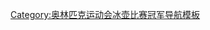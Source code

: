 {{Navbox
| name = 奥林匹克运动会冰壶比赛女子冠军
| title = [[File:Olympic rings.svg|30px]] [[奥林匹克运动会冰壶奖牌得主列表|奥林匹克运动会冰壶比赛女子冠军]]
| titlestyle = background:gold;
| state = {{{state|autocollapse}}}
| liststyle = text-align:left;
| listclass = vlist
| group1 = 表演项目
| list1 = 
* [[1988年冬季奥林匹克运动会冰壶比赛|1988]]：{{flagicon|CAN}} [[Linda Moore]]、[[Lindsay Sparkes]]、[[Debbie Jones-Walker]]、[[Penny Shantz]]、[[Patti Wuthrich]]
* [[1992年冬季奥林匹克运动会冰壶比赛|1992]]：{{flagicon|GER}} [[Andrea Schöpp]]、[[Stephanie Mayr]]、[[Monika Wagner]]、[[Sabine Huth]]、[[Christiane Jentsch]]

|group2 = 正式项目
|list2 = 
* [[1998年冬季奥林匹克运动会冰壶比赛|1998]]：{{flagicon|CAN}} [[桑德拉·施米勒]]、[[简·贝特克]]、[[琼·麦卡斯克]]、[[马西娅·古德赖特]]、[[阿蒂娜·约翰斯顿|阿蒂娜·福特]]
* [[2002年冬季奥林匹克运动会冰壶比赛|2002]]：{{flagicon|GBR}} [[罗娜·马丁]]、[[黛比·诺克斯]]、[[菲奥娜·麦克唐纳]]、[[贾尼丝·兰金]]、[[玛格丽特·莫顿]]
* [[2006年冬季奥林匹克运动会冰壶比赛|2006]]：{{flagicon|SWE}} [[阿内特·努尔贝里]]、[[埃娃·伦德]]、[[凯瑟琳·林达尔]]、[[安娜·勒莫因]]、[[乌尔丽卡·贝里曼]]
* [[2010年冬季奥林匹克运动会女子冰壶比赛|2010]]：{{flagicon|SWE}} [[阿内特·努尔贝里]]、[[埃娃·伦德]]、[[凯瑟琳·林达尔]]、[[安娜·勒莫因]]、[[凯萨·贝里斯特伦]]
* [[2014年冬季奧林匹克運動會女子冰壺比賽|2014]]：{{flagicon|CAN}} [[珍妮弗·琼斯 (冰壶运动员)|珍妮弗·琼斯]]、[[凯特琳·劳斯]]、[[吉尔·奥菲瑟]]、[[唐·麦克尤恩]]、[[柯尔斯滕·沃尔]]
* [[2018年冬季奧林匹克運動會女子冰壺比賽|2018]]：{{flagicon|SWE}} [[安娜·哈塞尔博里]]、[[萨拉·麦克马纳斯]]、[[昂内斯·克诺亨豪尔]]、[[索菲娅·马贝里斯]]、[[延妮·沃林]]
* [[2022年冬季奧林匹克運動會女子冰壺比賽|2022]]：{{flagicon|GBR}} {{le|伊芙·缪尔黑德|Eve Muirhead}}、{{le|薇姬·赖特|Vicky Wright}}、{{le|珍妮弗·多兹|Jennifer Dodds}}、{{le|黑莉·达夫|Hailey Duff (curler)}}、{{le|米莉·史密斯|Mili Smith}}

}}<noinclude>
{{collapsible option}}
[[Category:奥林匹克运动会冰壶比赛冠军导航模板]]
</noinclude>